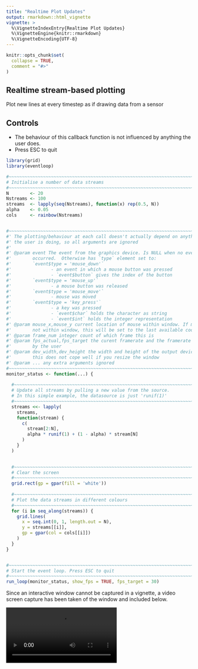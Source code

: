 ```yaml
---
title: "Realtime Plot Updates"
output: rmarkdown::html_vignette
vignette: >
  %\VignetteIndexEntry{Realtime Plot Updates}
  %\VignetteEngine{knitr::rmarkdown}
  %\VignetteEncoding{UTF-8}
---
```


```r
knitr::opts_chunk$set(
  collapse = TRUE,
  comment = "#>"
)
```


## Realtime stream-based plotting

Plot new lines at every timestep as if drawing data from a sensor


## Controls

* The behaviour of this callback function is not influenced by anything the
  user does.
* Press ESC to quit


```r
library(grid)
library(eventloop)

#~~~~~~~~~~~~~~~~~~~~~~~~~~~~~~~~~~~~~~~~~~~~~~~~~~~~~~~~~~~~~~~~~~~~~~~~~~~~~
# Initialise a number of data streams
#~~~~~~~~~~~~~~~~~~~~~~~~~~~~~~~~~~~~~~~~~~~~~~~~~~~~~~~~~~~~~~~~~~~~~~~~~~~~~
N        <- 20
Nstreams <- 100
streams  <- lapply(seq(Nstreams), function(x) rep(0.5, N))
alpha    <- 0.05
cols     <- rainbow(Nstreams)


#~~~~~~~~~~~~~~~~~~~~~~~~~~~~~~~~~~~~~~~~~~~~~~~~~~~~~~~~~~~~~~~~~~~~~~~~~~~~~
#' The plotting/behaviour at each call doesn't actually depend on anything
#' the user is doing, so all arguments are ignored
#'
#' @param event The event from the graphics device. Is NULL when no event
#'        occurred.  Otherwise has `type` element set to:
#'        `event$type = 'mouse_down'` 
#'               - an event in which a mouse button was pressed
#'               - `event$button` gives the index of the button
#'        `event$type = 'mouse_up'`   
#'               - a mouse button was released
#'        `event$type = 'mouse_move'`   
#'               - mouse was moved 
#'        `event$type = 'key_press'`  
#'               - a key was pressed
#'               - `event$char` holds the character as string
#'               - `event$int` holds the integer representation
#' @param mouse_x,mouse_y current location of mouse within window. If mouse is 
#'        not within window, this will be set to the last available coordinates
#' @param frame_num integer count of which frame this is
#' @param fps_actual,fps_target the curent framerate and the framerate specified
#'        by the user
#' @param dev_width,dev_height the width and height of the output device. Note:
#'        this does not cope well if you resize the window
#' @param ... any extra arguments ignored
#~~~~~~~~~~~~~~~~~~~~~~~~~~~~~~~~~~~~~~~~~~~~~~~~~~~~~~~~~~~~~~~~~~~~~~~~~~~~~
monitor_status <- function(...) {
  
  #~~~~~~~~~~~~~~~~~~~~~~~~~~~~~~~~~~~~~~~~~~~~~~~~~~~~~~~~~~~~~~~~~~~~~~~~~~~
  # Update all streams by pulling a new value from the source.
  # In this simple example, the datasource is just 'runif(1)'
  #~~~~~~~~~~~~~~~~~~~~~~~~~~~~~~~~~~~~~~~~~~~~~~~~~~~~~~~~~~~~~~~~~~~~~~~~~~~
  streams <<- lapply(
    streams,
    function(stream) {
      c(
        stream[2:N],
        alpha * runif(1) + (1 - alpha) * stream[N]
      )
    }
  )

  
  #~~~~~~~~~~~~~~~~~~~~~~~~~~~~~~~~~~~~~~~~~~~~~~~~~~~~~~~~~~~~~~~~~~~~~~~~~~~
  # Clear the screen
  #~~~~~~~~~~~~~~~~~~~~~~~~~~~~~~~~~~~~~~~~~~~~~~~~~~~~~~~~~~~~~~~~~~~~~~~~~~~
  grid.rect(gp = gpar(fill = 'white'))
  
  #~~~~~~~~~~~~~~~~~~~~~~~~~~~~~~~~~~~~~~~~~~~~~~~~~~~~~~~~~~~~~~~~~~~~~~~~~~~
  # Plot the data streams in different colours
  #~~~~~~~~~~~~~~~~~~~~~~~~~~~~~~~~~~~~~~~~~~~~~~~~~~~~~~~~~~~~~~~~~~~~~~~~~~~
  for (i in seq_along(streams)) {
    grid.lines(
      x = seq.int(0, 1, length.out = N),
      y = streams[[i]],
      gp = gpar(col = cols[[i]])
    )
  }
}


#~~~~~~~~~~~~~~~~~~~~~~~~~~~~~~~~~~~~~~~~~~~~~~~~~~~~~~~~~~~~~~~~~~~~~~~~~~~~~
# Start the event loop. Press ESC to quit
#~~~~~~~~~~~~~~~~~~~~~~~~~~~~~~~~~~~~~~~~~~~~~~~~~~~~~~~~~~~~~~~~~~~~~~~~~~~~~
run_loop(monitor_status, show_fps = TRUE, fps_target = 30)
```


Since an interactive window cannot be captured in a vignette, a video
screen capture has been taken of the window and included below.

<video controls>
  <source src="images/plotting.mp4" type="video/mp4">
  Your browser does not support the video tag.
</video> 



